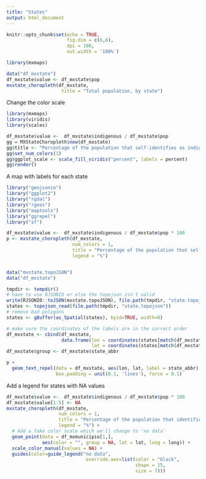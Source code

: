 ```yaml
---
title: "States"
output: html_document
---
```


```r
knitr::opts_chunk$set(echo = TRUE, 
                      fig.dim = c(6,6), 
                      dpi = 100, 
                      out.width = '100%')
```

```r
library(mxmaps)

data("df_mxstate")
df_mxstate$value <- df_mxstate$pop
mxstate_choropleth(df_mxstate,
                    title = "Total population, by state") 
```

Change the color scale

```r
library(mxmaps)
library(viridis)
library(scales)

df_mxstate$value <-  df_mxstate$indigenous / df_mxstate$pop 
gg = MXStateChoropleth$new(df_mxstate)
gg$title <- "Percentage of the population that self-identifies as indigenous"
gg$set_num_colors(1)
gg$ggplot_scale <- scale_fill_viridis("percent", labels = percent)
gg$render()
```

A map with labels for each state

```r
library("geojsonio")
library("ggplot2")
library("rgdal")
library("rgeos")
library("maptools")
library("ggrepel")
library("sf")

df_mxstate$value <-  df_mxstate$indigenous / df_mxstate$pop * 100
p <- mxstate_choropleth(df_mxstate, 
                        num_colors = 1,
                        title = "Percentage of the population that self-identifies as indigenous",
                        legend = "%")


data("mxstate.topoJSON")
data("df_mxstate")

tmpdir <- tempdir()
# have to use RJSONIO or else the topojson isn't valid
write(RJSONIO::toJSON(mxstate.topoJSON), file.path(tmpdir, "state.topojson"))
states <- topojson_read(file.path(tmpdir, "state.topojson"))
# remove bad polygons
states <- gBuffer(as_Spatial(states), byid=TRUE, width=0)

# make sure the coordinates of the labels are in the correct order
df_mxstate <- cbind(df_mxstate, 
                    data.frame(lon = coordinates(states[match(df_mxstate$region, states$id),])[,1],
                               lat = coordinates(states[match(df_mxstate$region, states$id),])[,2]))
df_mxstate$group <- df_mxstate$state_abbr

p +
  geom_text_repel(data = df_mxstate, aes(lon, lat, label = state_abbr), size = 3,
                  box.padding = unit(0.1, 'lines'), force = 0.1)
```

Add a legend for states with NA values

```r
df_mxstate$value <-  df_mxstate$indigenous / df_mxstate$pop * 100
df_mxstate$value[1:5] <- NA
mxstate_choropleth(df_mxstate, 
                   num_colors = 1,
                   title = "Percentage of the population that identifies\nas indigenous",
                   legend = "%") +
  # Add a fake color scale which we'll change to 'no data'
  geom_point(data = df_mxmunicipio[1,], 
             aes(color = "", group = NA, lat = lat, long = long)) +
  scale_color_manual(values = NA) +
  guides(color=guide_legend("no data", 
                             override.aes=list(color = "black",
                                               shape = 15, 
                                               size = 7)))
```
